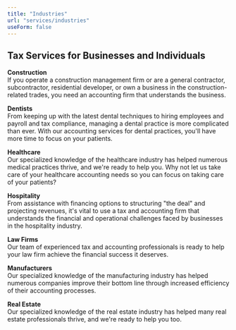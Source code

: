 ```yaml
---
title: "Industries"
url: "services/industries"
useForm: false
---
```


**Tax Services for Businesses and Individuals**
-----------------------------------------------

**Construction**  
If you operate a construction management firm or are a general contractor, subcontractor, residential developer, or own a business in the construction-related trades, you need an accounting firm that understands the business.

**Dentists**  
From keeping up with the latest dental techniques to hiring employees and payroll and tax compliance, managing a dental practice is more complicated than ever. With our accounting services for dental practices, you'll have more time to focus on your patients.

**Healthcare**  
Our specialized knowledge of the healthcare industry has helped numerous medical practices thrive, and we're ready to help you. Why not let us take care of your healthcare accounting needs so you can focus on taking care of your patients?

**Hospitality**  
From assistance with financing options to structuring "the deal" and projecting revenues, it's vital to use a tax and accounting firm that understands the financial and operational challenges faced by businesses in the hospitality industry.

**Law Firms**  
Our team of experienced tax and accounting professionals is ready to help your law firm achieve the financial success it deserves.

**Manufacturers**  
Our specialized knowledge of the manufacturing industry has helped numerous companies improve their bottom line through increased efficiency of their accounting processes.

**Real Estate**  
Our specialized knowledge of the real estate industry has helped many real estate professionals thrive, and we're ready to help you too.
